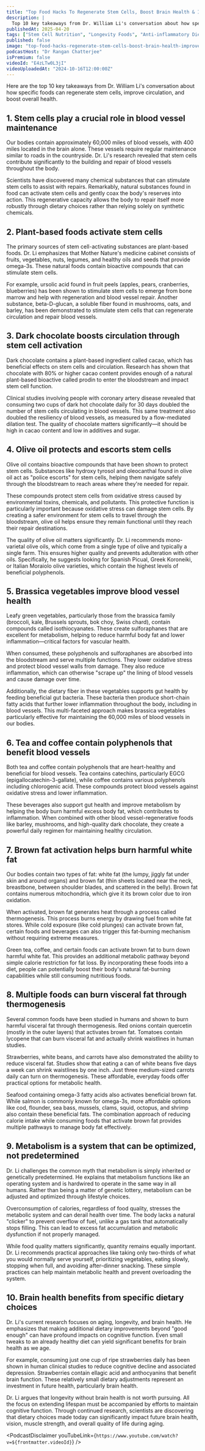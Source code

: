 ```yaml
---
title: "Top Food Hacks To Regenerate Stem Cells, Boost Brain Health & Improve Circulation | Dr. William Li"
description: |
  Top 10 key takeaways from Dr. William Li's conversation about how specific foods can regenerate stem cells, improve circulation, and boost overall health.
publishedAt: 2025-04-20
tags: ["Stem Cell Nutrition", "Longevity Foods", "Anti-inflammatory Diet"]
published: false
image: "top-food-hacks-regenerate-stem-cells-boost-brain-health-improve-circulation-william-li.jpg"
podcastHost: "Dr Rangan Chatterjee"
isPremium: false
videoId: "E4zLTw0L3jI"
videoUploadedAt: "2024-10-16T12:00:00Z"
---
```



<PodcastSummaryPageLayout frontmatter={frontmatter}>

Here are the top 10 key takeaways from Dr. William Li's conversation about how specific foods can regenerate stem cells, improve circulation, and boost overall health.

## 1. Stem cells play a crucial role in blood vessel maintenance

Our bodies contain approximately 60,000 miles of blood vessels, with 400 miles located in the brain alone. These vessels require regular maintenance similar to roads in the countryside. Dr. Li's research revealed that stem cells contribute significantly to the building and repair of blood vessels throughout the body.

Scientists have discovered many chemical substances that can stimulate stem cells to assist with repairs. Remarkably, natural substances found in food can activate stem cells and gently coax the body's reserves into action. This regenerative capacity allows the body to repair itself more robustly through dietary choices rather than relying solely on synthetic chemicals.

## 2. Plant-based foods activate stem cells

The primary sources of stem cell-activating substances are plant-based foods. Dr. Li emphasizes that Mother Nature's medicine cabinet consists of fruits, vegetables, nuts, legumes, and healthy oils and seeds that provide omega-3s. These natural foods contain bioactive compounds that can stimulate stem cells.

For example, ursolic acid found in fruit peels (apples, pears, cranberries, blueberries) has been shown to stimulate stem cells to emerge from bone marrow and help with regeneration and blood vessel repair. Another substance, beta-D-glucan, a soluble fiber found in mushrooms, oats, and barley, has been demonstrated to stimulate stem cells that can regenerate circulation and repair blood vessels.

## 3. Dark chocolate boosts circulation through stem cell activation

Dark chocolate contains a plant-based ingredient called cacao, which has beneficial effects on stem cells and circulation. Research has shown that chocolate with 80% or higher cacao content provides enough of a natural plant-based bioactive called prodin to enter the bloodstream and impact stem cell function.

Clinical studies involving people with coronary artery disease revealed that consuming two cups of dark hot chocolate daily for 30 days doubled the number of stem cells circulating in blood vessels. This same treatment also doubled the resiliency of blood vessels, as measured by a flow-mediated dilation test. The quality of chocolate matters significantly—it should be high in cacao content and low in additives and sugar.

## 4. Olive oil protects and escorts stem cells

Olive oil contains bioactive compounds that have been shown to protect stem cells. Substances like hydroxy tyrosol and oleocanthal found in olive oil act as "police escorts" for stem cells, helping them navigate safely through the bloodstream to reach areas where they're needed for repair.

These compounds protect stem cells from oxidative stress caused by environmental toxins, chemicals, and pollutants. This protective function is particularly important because oxidative stress can damage stem cells. By creating a safer environment for stem cells to travel through the bloodstream, olive oil helps ensure they remain functional until they reach their repair destinations.

The quality of olive oil matters significantly. Dr. Li recommends mono-varietal olive oils, which come from a single type of olive and typically a single farm. This ensures higher quality and prevents adulteration with other oils. Specifically, he suggests looking for Spanish Picual, Greek Koroneiki, or Italian Moraiolo olive varieties, which contain the highest levels of beneficial polyphenols.

## 5. Brassica vegetables improve blood vessel health

Leafy green vegetables, particularly those from the brassica family (broccoli, kale, Brussels sprouts, bok choy, Swiss chard), contain compounds called isothiocyanates. These create sulforaphanes that are excellent for metabolism, helping to reduce harmful body fat and lower inflammation—critical factors for vascular health.

When consumed, these polyphenols and sulforaphanes are absorbed into the bloodstream and serve multiple functions. They lower oxidative stress and protect blood vessel walls from damage. They also reduce inflammation, which can otherwise "scrape up" the lining of blood vessels and cause damage over time.

Additionally, the dietary fiber in these vegetables supports gut health by feeding beneficial gut bacteria. These bacteria then produce short-chain fatty acids that further lower inflammation throughout the body, including in blood vessels. This multi-faceted approach makes brassica vegetables particularly effective for maintaining the 60,000 miles of blood vessels in our bodies.

## 6. Tea and coffee contain polyphenols that benefit blood vessels

Both tea and coffee contain polyphenols that are heart-healthy and beneficial for blood vessels. Tea contains catechins, particularly EGCG (epigallocatechin-3-gallate), while coffee contains various polyphenols including chlorogenic acid. These compounds protect blood vessels against oxidative stress and lower inflammation.

These beverages also support gut health and improve metabolism by helping the body burn harmful excess body fat, which contributes to inflammation. When combined with other blood vessel-regenerative foods like barley, mushrooms, and high-quality dark chocolate, they create a powerful daily regimen for maintaining healthy circulation.

## 7. Brown fat activation helps burn harmful white fat

Our bodies contain two types of fat: white fat (the lumpy, jiggly fat under skin and around organs) and brown fat (thin sheets located near the neck, breastbone, between shoulder blades, and scattered in the belly). Brown fat contains numerous mitochondria, which give it its brown color due to iron oxidation.

When activated, brown fat generates heat through a process called thermogenesis. This process burns energy by drawing fuel from white fat stores. While cold exposure (like cold plunges) can activate brown fat, certain foods and beverages can also trigger this fat-burning mechanism without requiring extreme measures.

Green tea, coffee, and certain foods can activate brown fat to burn down harmful white fat. This provides an additional metabolic pathway beyond simple calorie restriction for fat loss. By incorporating these foods into a diet, people can potentially boost their body's natural fat-burning capabilities while still consuming nutritious foods.

## 8. Multiple foods can burn visceral fat through thermogenesis

Several common foods have been studied in humans and shown to burn harmful visceral fat through thermogenesis. Red onions contain quercetin (mostly in the outer layers) that activates brown fat. Tomatoes contain lycopene that can burn visceral fat and actually shrink waistlines in human studies.

Strawberries, white beans, and carrots have also demonstrated the ability to reduce visceral fat. Studies show that eating a can of white beans five days a week can shrink waistlines by one inch. Just three medium-sized carrots daily can turn on thermogenesis. These affordable, everyday foods offer practical options for metabolic health.

Seafood containing omega-3 fatty acids also activates beneficial brown fat. While salmon is commonly known for omega-3s, more affordable options like cod, flounder, sea bass, mussels, clams, squid, octopus, and shrimp also contain these beneficial fats. The combination approach of reducing calorie intake while consuming foods that activate brown fat provides multiple pathways to manage body fat effectively.

## 9. Metabolism is a system that can be optimized, not predetermined

Dr. Li challenges the common myth that metabolism is simply inherited or genetically predetermined. He explains that metabolism functions like an operating system and is hardwired to operate in the same way in all humans. Rather than being a matter of genetic lottery, metabolism can be adjusted and optimized through lifestyle choices.

Overconsumption of calories, regardless of food quality, stresses the metabolic system and can derail health over time. The body lacks a natural "clicker" to prevent overflow of fuel, unlike a gas tank that automatically stops filling. This can lead to excess fat accumulation and metabolic dysfunction if not properly managed.

While food quality matters significantly, quantity remains equally important. Dr. Li recommends practical approaches like taking only two-thirds of what you would normally serve yourself, prioritizing vegetables, eating slowly, stopping when full, and avoiding after-dinner snacking. These simple practices can help maintain metabolic health and prevent overloading the system.

## 10. Brain health benefits from specific dietary choices

Dr. Li's current research focuses on aging, longevity, and brain health. He emphasizes that making additional dietary improvements beyond "good enough" can have profound impacts on cognitive function. Even small tweaks to an already healthy diet can yield significant benefits for brain health as we age.

For example, consuming just one cup of ripe strawberries daily has been shown in human clinical studies to reduce cognitive decline and associated depression. Strawberries contain ellagic acid and anthocyanins that benefit brain function. These relatively small dietary adjustments represent an investment in future health, particularly brain health.

Dr. Li argues that longevity without brain health is not worth pursuing. All the focus on extending lifespan must be accompanied by efforts to maintain cognitive function. Through continued research, scientists are discovering that dietary choices made today can significantly impact future brain health, vision, muscle strength, and overall quality of life during aging.

<PodcastDisclaimer
  youTubeLink={`https://www.youtube.com/watch?v=${frontmatter.videoId}`}
/>

</PodcastSummaryPageLayout>
